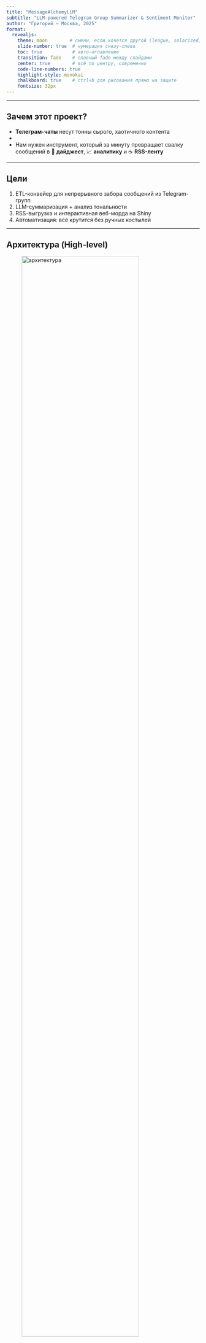 ---
title: "MessageAlchemyLLM"
subtitle: "LLM-powered Telegram Group Summarizer & Sentiment Monitor"
author: "Григорий — Москва, 2025"
format:
  revealjs:
    theme: moon        # смени, если хочется другой (league, solarized, sky…)
    slide-number: true  # нумерация снизу-слева
    toc: true           # авто-оглавление
    transition: fade    # плавный fade между слайдами
    center: true        # всё по центру, современно
    code-line-numbers: true
    highlight-style: monokai
    chalkboard: true    # ctrl+b для рисования прямо на защите
    fontsize: 32px
---


--------------

## Зачем этот проект?

* **Телеграм-чаты** несут тонны сырого, хаотичного контента
* 
* Нам нужен инструмент, который за минуту превращает свалку сообщений
  в 📰 **дайджест**, 📈 **аналитику** и ☕ **RSS-ленту**

---

## Цели

1. ETL-конвейер для непрерывного забора сообщений из Telegram-групп
2. LLM-суммаризация + анализ тональности
3. RSS-выгрузка и интерактивная веб-морда на Shiny
4. Автоматизация: всё крутится без ручных костылей

---

## Архитектура (High-level)

<!-- Вставь сюда архитектурную схему -->

![архитектура](img/architecture.png){width=85%}

**Поток данных:** Telegram Bot API → R (ETL) → SQLite/Parquet → LLM & ML → RSS / Shiny

---

## Стек

* **Backend / ETL:** R, `httr`, `dplyr`, `lubridate`
* **LLM / NLP:** Ollama (DeepSeek-V2), `text2vec`, `tidytext`
* **ML / Sentiment:** `textcat`, кастомные логрег‐модели
* **Визуализация:** `ggplot2`, `plotly`, `wordcloud`, `waffle`
* **Web-UI:** Shiny + shinydashboard
* **DevOps:** Quarto, GitHub Actions (ежедневный крон)

---

## Фаза ETL

\::: {.columns}
\::: {.column width="55%"}

* Скачиваем историю сообщений → JSON
* Чистим HTML, эмодзи, цитаты
* Нормализуем время, автора, attachments
* Складываем в **SQLite** + кеш-слои (RDS)
  \:::
  \::: {.column width="45%"}
  ![etl](img/etl.png){width=100%} <!-- скрин ETL-кода / диаграмма -->
  \:::
  \:::

---

## Фаза Analytics & ML

* LLM-суммаризация (chunk → prompt → summary)
* Sentiment → `pos / neu / neg`
* Частотный анализ, n-gram-ы
* RSS-генератор складывает всё в XML

```r
# пример вызова summarization.R
summaries <- build_summaries(messages_df, model = "deepseek")
```

---

## KPI, которые мы считаем

| Метрика                | Что означает              |
| ---------------------- | ------------------------- |
| `msg_count`            | Кол-во сообщений в период |
| `active_users`         | Уник. авторы              |
| `avg_sentiment`        | Средняя тональность       |
| `top_keywords`         | TOP-20 ключевых слов      |
| `summary_tokens_saved` | Экономия токенов (×)      |

---

## Визуализации (Shiny-дэмо)

> **TODO:** сделай скрины dashboard → положи в `img/` и заполни ниже.

\::: {.columns}
\::: {.column width="50%"}
![dashboard\_overview](img/dashboard_overview.png){width=100%}
\:::
\::: {.column width="50%"}
![wordcloud\_week](img/wordcloud_week.png){width=100%}
\:::
\:::

---

## RSS-feed в действии

```xml
<item>
  <title>🔥 Итоги дня в banki_economy</title>
  <guid>2025-05-23T08:00:00Z</guid>
  <description>
    Инфляция замедлилась до 0.3 %, Минфин разместил …
  </description>
</item>
```

![rss\_feed](img/rss.png){width=90%}

---

## Живой код (модули)

* `etl.R` — выкачка и чистка JSON
* `summarization.R` — LLM prompt-pipeline
* `rss_generator.R` — сборка XML 2.0

```r
# extract-transform-save одной строкой
db_path <- etl("telegram_messages_banki_economy.json")
```

---

## Результаты

✅ Экономия времени чтения: **-92 %**
✅ Точность sentiment-модели: **≈ 82 %**
✅ Обновление RSS каждые 60 минут (GitHub Action)

---

## Что дальше?

1. Docker-образ → деплой в облако
2. Веб-хуки Telegram → real-time стрим
3. Добавить кластеризацию тем / LDA

---

## Спасибо!

**Вопросы?**

<small>GitHub: [https://github.com/xKINGofFIREx/MessageAlchemyLLM](https://github.com/xKINGofFIREx/MessageAlchemyLLM)</small>
